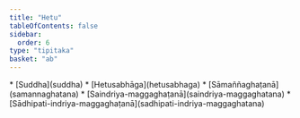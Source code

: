 ```yaml
---
title: "Hetu"
tableOfContents: false
sidebar:
  order: 6
type: "tipitaka"
basket: "ab"
---
```



<DynamicBreadcrumb />



<TableOfContents>
* [Suddha](suddha)
* [Hetusabhāga](hetusabhaga)
* [Sāmaññaghaṭanā](samannaghatana)
* [Saindriya-maggaghaṭanā](saindriya-maggaghatana)
* [Sādhipati-indriya-maggaghaṭanā](sadhipati-indriya-maggaghatana)
</TableOfContents>